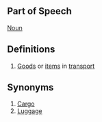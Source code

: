==Part of Speech==
[[Noun]]
==Definitions==
#[[Good]]s or [[item]]s in [[transport]]
==Synonyms==
#[[Cargo]]
#[[Luggage]]